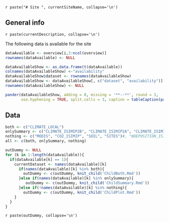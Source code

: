 `r paste("# Site ", currentSiteName, collapse='\n')`


## General info

`r paste(currentDescription, collapse='\n')`

The following data is available for the site
```r
dataAvailable <- overview[i,3:ncol(overview)]
rownames(dataAvailable) <- NULL

dataAvailableShow <- as.data.frame(t(dataAvailable))
colnames(dataAvailableShow) <-"availability"
dataAvailableShow$dataset <- rownames(dataAvailableShow)
dataAvailableShow <- dataAvailableShow[, c("dataset", "availability")]
rownames(dataAvailableShow) <- NULL

pander(dataAvailableShow, adding = 0, missing = '**--**', round = 3,
       use.hyphening = TRUE, split.cells = 3, caption = tableCaption(paste("Available data for ", currentSiteName, sep="")))

```

## Data

```r
both <- c("CLIMATE_LOCAL")
onlySummary <- c("CLIMATE_ISIMIP2B", "CLIMATE_ISIMIP2A", "CLIMATE_ISIMIPFT", "CLIMATE_ISIMIP2BLBC")
nothing <- c("MODIS", "CO2_ISIMIP", "SOIL", "SITES")#, "NDEPOSITION_ISIMIP2B")
all <- c(both, onlySummary, nothing)

outDummy <- NULL
for (k in 1:length(dataAvailable)){
  if(dataAvailable[k] == 1){
    currentDataset <- names(dataAvailable)[k] 
      if(names(dataAvailable)[k] %in% both){
        outDummy <- c(outDummy, knit_child('ChildBoth.Rmd'))
      }else if(names(dataAvailable)[k] %in% onlySummary){
         outDummy <- c(outDummy, knit_child('ChildSummary.Rmd'))
      }else if(!names(dataAvailable)[k] %in% nothing){
        outDummy <- c(outDummy, knit_child('ChildPlot.Rmd'))
    }
  }
}
```

`r paste(outDummy, collapse='\n')`
